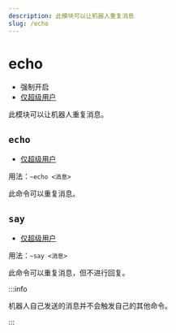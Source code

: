 ```yaml
---
description: 此模块可以让机器人重复消息
slug: /echo
---
```


# echo

- 强制开启
- [仅超级用户](permissions)

此模块可以让机器人重复消息。

## `echo`

- [仅超级用户](permissions)

用法：`~echo <消息>`

此命令可以重复消息。

## `say`

- [仅超级用户](permissions)

用法：`~say <消息>`

此命令可以重复消息，但不进行回复。

:::info

机器人自己发送的消息并不会触发自己的其他命令。

:::
